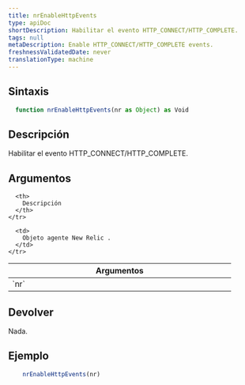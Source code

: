 ```yaml
---
title: nrEnableHttpEvents
type: apiDoc
shortDescription: Habilitar el evento HTTP_CONNECT/HTTP_COMPLETE.
tags: null
metaDescription: Enable HTTP_CONNECT/HTTP_COMPLETE events.
freshnessValidatedDate: never
translationType: machine
---
```


## Sintaxis

```js
  function nrEnableHttpEvents(nr as Object) as Void
```

## Descripción

Habilitar el evento HTTP\_CONNECT/HTTP\_COMPLETE.

## Argumentos

<table>
  <thead>
    <tr>
      <th width="25%">
        Argumentos
      </th>

      <th>
        Descripción
      </th>
    </tr>
  </thead>

  <tbody>
    <tr>
      <td>
        `nr`
      </td>

      <td>
        Objeto agente New Relic .
      </td>
    </tr>
  </tbody>
</table>

## Devolver

Nada.

## Ejemplo

```js
  	nrEnableHttpEvents(nr)
```